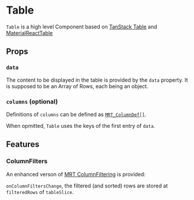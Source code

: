 
<Meta of={Table} />


# Table

`Table` is a high level Component based on [TanStack Table](https://tanstack.com/table/latest) and [MaterialReactTable](https://www.material-react-table.com/docs/)

<Primary />

 
## Props
 
<Controls />

### `data`
The content to be displayed in the table is provided by the `data` property. It is supposed to be an Array of Rows, each being an object.

### `columns` (optional)

Definitions of `columns` can be defined as [`MRT_ColumnDef[]`](https://www.material-react-table.com/docs/examples/basic).

When opmitted, `Table` uses the keys of the first entry of `data`.


## Features

### ColumnFilters

An enhanced verson of [MRT ColumnFiltering](https://www.material-react-table.com/docs/guides/column-filtering) is provided:

`onColumnFiltersChange`, the filtered (and sorted) rows are stored at `filteredRows` of `tableSlice`.
